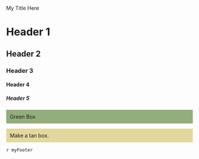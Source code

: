 
<div class="my-header">My Title Here</div>

# Header 1

## Header 2

### Header 3

#### Header 4

##### Header 5

<p style="background:rgb(148, 173, 124); padding: 10px"> Green Box</p>

<p style="background:rgb(226, 215, 159); padding: 10px">Make a tan box.</p>

<div class="my-footer"> `r myFooter` </div>